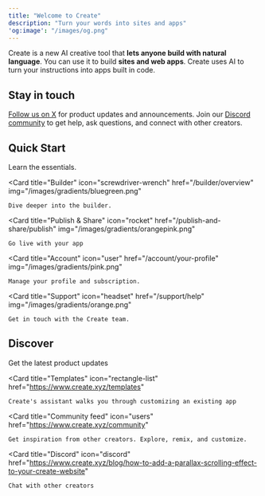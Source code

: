 ```yaml
---
title: "Welcome to Create"
description: "Turn your words into sites and apps"
'og:image': "/images/og.png"
---
```


Create is a new AI creative tool that **lets anyone build with natural language**. You can use it to build **sites and web apps**. Create uses AI to turn your instructions into apps built in code.

## Stay in touch

[Follow us on X](https://x.com/create_xyz) for product updates and announcements. Join our [Discord community](https://create.xyz/discord) to get help, ask questions, and connect with other creators.

## Quick Start

<CardGroup cols={3}>
  <Card
    title="Quickstart"
    icon="play"
    href="/essentials"
    img="/images/gradients/purple.png"
  >
    Learn the essentials.
  </Card>

  <Card
    title="Builder"
    icon="screwdriver-wrench"
    href="/builder/overview"
    img="/images/gradients/bluegreen.png"
  >
    Dive deeper into the builder.
  </Card>

  <Card
    title="Publish & Share"
    icon="rocket"
    href="/publish-and-share/publish"
    img="/images/gradients/orangepink.png"
  >
    Go live with your app
  </Card>

  <Card
    title="Account"
    icon="user"
    href="/account/your-profile"
    img="/images/gradients/pink.png"
  >
    Manage your profile and subscription.
  </Card>

  <Card
    title="Support"
    icon="headset"
    href="/support/help"
    img="/images/gradients/orange.png"
  >
    Get in touch with the Create team.
  </Card>
</CardGroup>

## Discover

<CardGroup cols={2}>
  <Card
    title="X"
    icon="twitter"
    href="https://x.com/create_xyz"
  >
    Get the latest product updates
  </Card>

  <Card
    title="Templates"
    icon="rectangle-list"
    href="https://www.create.xyz/templates"
  >
    Create's assistant walks you through customizing an existing app
  </Card>

  <Card
    title="Community feed"
    icon="users"
    href="https://www.create.xyz/community"
  >
    Get inspiration from other creators. Explore, remix, and customize.
  </Card>

  <Card
    title="Discord"
    icon="discord"
    href="https://www.create.xyz/blog/how-to-add-a-parallax-scrolling-effect-to-your-create-website"
  >
    Chat with other creators
  </Card>
</CardGroup>
